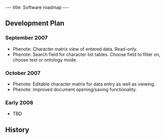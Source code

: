 ---
title: Software roadmap
---

==Development Plan==

===September 2007===

* Phenote: Character matrix view of entered data.  Read-only.
* Phenote: Search field for character list tables.  Choose field to filter on, choose text or ontology mode.

===October 2007===
* Phenote: Editable character matrix for data entry as well as viewing.
* Phenote: Improved document opening/saving functionality.

===Early 2008===
* TBD

==History==